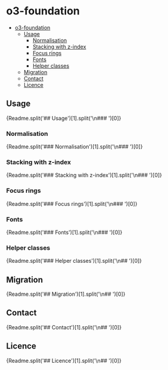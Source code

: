 
<Meta title="Core/o3-foundation/Readme" />

# o3-foundation

- [o3-foundation](#o3-foundation)
  - [Usage](#usage)
    - [Normalisation](#normalisation)
    - [Stacking with z-index](#stacking-with-z-index)
    - [Focus rings](#focus-rings)
    - [Fonts](#fonts)
    - [Helper classes](#helper-classes)
  - [Migration](#migration)
  - [Contact](#contact)
  - [Licence](#licence)

## Usage

<Markdown>{Readme.split('## Usage')[1].split('\n### ')[0]}</Markdown>
### Normalisation
<Markdown>{Readme.split('### Normalisation')[1].split('\n### ')[0]}</Markdown>

### Stacking with z-index

<Markdown>
	{Readme.split('### Stacking with z-index')[1].split('\n### ')[0]}
</Markdown>

### Focus rings

<Markdown>{Readme.split('### Focus rings')[1].split('\n### ')[0]}</Markdown>

### Fonts

<Markdown>{Readme.split('### Fonts')[1].split('\n### ')[0]}</Markdown>
### Helper classes
<Markdown>{Readme.split('### Helper classes')[1].split('\n## ')[0]}</Markdown>
## Migration
<Markdown>{Readme.split('## Migration')[1].split('\n## ')[0]}</Markdown>
## Contact
<Markdown>{Readme.split('## Contact')[1].split('\n## ')[0]}</Markdown>
## Licence
<Markdown>{Readme.split('## Licence')[1].split('\n## ')[0]}</Markdown>

